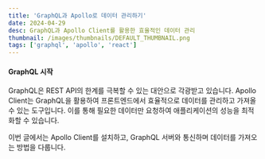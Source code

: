 ```yaml
---
title: 'GraphQL과 Apollo로 데이터 관리하기'
date: 2024-04-29
desc: GraphQL과 Apollo Client를 활용한 효율적인 데이터 관리
thumbnail: /images/thumbnails/DEFAULT_THUMBNAIL.png
tags: ['graphql', 'apollo', 'react']
---
```


#### GraphQL 시작

GraphQL은 REST API의 한계를 극복할 수 있는 대안으로 각광받고 있습니다. Apollo Client는 GraphQL을 활용하여 프론트엔드에서 효율적으로 데이터를 관리하고 가져올 수 있는 도구입니다. 이를 통해 필요한 데이터만 요청하여 애플리케이션의 성능을 최적화할 수 있습니다.

이번 글에서는 Apollo Client를 설치하고, GraphQL 서버와 통신하며 데이터를 가져오는 방법을 다룹니다.
